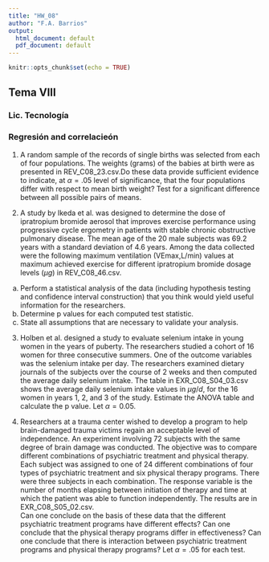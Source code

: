 ```yaml
---
title: "HW_08"
author: "F.A. Barrios"
output:
  html_document: default
  pdf_document: default
---
```


```r
knitr::opts_chunk$set(echo = TRUE)
```

## Tema VIII  
### Lic. Tecnología  
### Regresión and correlacieón  

1. A random sample of the records of single births was selected from each of four populations. The weights (grams) of the babies at birth were as presented in REV_C08_23.csv.Do these data provide sufficient evidence to indicate, at $\alpha = .05$ level of significance, that the four populations differ with respect to mean birth weight? Test for a significant difference between all possible pairs of means.  

2. A study by Ikeda et al. was designed to determine the dose of ipratropium bromide aerosol that improves exercise performance using progressive cycle ergometry in patients with stable chronic obstructive pulmonary disease. The mean age of the 20 male subjects was 69.2 years with a standard deviation of 4.6 years. Among the data collected were the following maximum ventilation (VEmax,L/min) values at maximum achieved exercise for different ipratropium bromide dosage levels ($\mu g$) in REV_C08_46.csv.  
a) Perform a statistical analysis of the data (including hypothesis testing and confidence interval construction) that you think would yield useful information for the researchers.  
b) Determine p values for each computed test statistic.  
c) State all assumptions that are necessary to validate your analysis.  

3. Holben et al. designed a study to evaluate selenium intake in young women in the years of puberty. The researchers studied a cohort of 16 women for three consecutive summers. One of the outcome variables was the selenium intake per day. The researchers examined dietary journals of the subjects over the course of 2 weeks and then computed the average daily selenium intake. The table in EXR_C08_S04_03.csv shows the average daily selenium intake values in $\mu g/d$, for the 16 women in years 1, 2, and 3 of the study. Estimate the ANOVA table and calculate the p value. Let $\alpha = 0.05$.

3. Researchers at a trauma center wished to develop a program to help brain-damaged trauma victims regain an acceptable level of independence. An experiment involving 72 subjects with the same degree of brain damage was conducted. The objective was to compare different combinations of psychiatric treatment and physical therapy. Each subject was assigned to one of 24 different combinations of four types of psychiatric treatment and six physical therapy programs. There were three subjects in each combination. The response variable is the number of months elapsing between initiation of therapy and time at which the patient was able to function independently. The results are in EXR_C08_S05_02.csv.  
Can one conclude on the basis of these data that the different psychiatric treatment programs have different effects? Can one conclude that the physical therapy programs differ in effectiveness? Can one conclude that there is interaction between psychiatric treatment programs and physical therapy programs? Let $\alpha = .05$ for each test.

